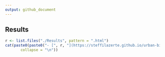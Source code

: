 ```yaml
---
output: github_document
---
```

## Results

```r
r <- list.files("./Results", pattern = ".html")
cat(paste0(paste0("- [", r, "](https://steffilazerte.github.io/urban-birds/Results/", r, ")"),
       collapse = "\n"))
```
